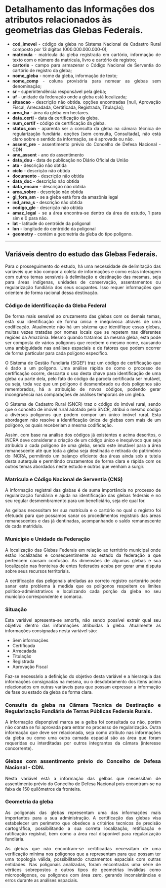 
# Detalhamento das Informações dos atributos relacionados às geometrias das Glebas Federais.
<div style="text-align: justify"> 
- **cod_imovel**  - código da gleba no Sistema Nacional de Cadastro Rural composto por 13 dígitos (000.000.000.000-0);
- **matricula**   - matrícula da gleba registrada em cartório, informação de texto com o número da matrícula, livro e cartório de registro;
- **cartorio**    - campo para armazenar o Código Nacional de Serventia do cartório de registro da gleba;
- **nome_gleba**  - nome da gleba, informação de texto; 
- **nome_comp**   - coluna provisória para nomear as glebas sem denominação;
- **sr**          - superintendência responsável pela gleba;  
- **uf**          - unidade da federação onde a gleba está localizada;  
- **situacao**    - descrição não obtida. opções encontradas [null, Aprovação Fiscal, Arrecadada, Certificada, Registrada, Titulação];
- **area_ha**     - área da gleba em hectares.
- **data_certi**  - data da certificação da gleba.
- **num_certif**  - código de certificação da gleba.
- **status_con**  - aparenta ser a consulta da gleba na câmara técnica de regularização fundiária. opções [sem consulta, Consultada], não está claro sobre o sentido da informação, se é aprovada ou não.
- **assent_pre**  - assentimento prévio do Concelho de Defesa Nacional - CDN
- **ano_assent**  - ano do assentimento
- **data_dou**    - data de publicação no Diário Oficial da União
- **ato**         - descrição não obtida
- **ciclo**       - descrição não obtida
- **documento**   - descrição não obtida
- **data_doc**    - descrição não obtida
- **data_encam**  - descrição não obtida
- **area_sobre**  - descrição não obtida
- **gl_fora_am**  - se a gleba está fora da amazônia legal
- **ind_area_s**  - descrição não obtida
- **codigo_gle**  - descrição não obtida
- **amaz_legal**  - se a área encontra-se dentro da área de estudo, 1 para sim e 0 para não.
- **lat**         - latitude do centróide da poligonal
- **lon**         - longitude do centróide da poligonal
- **geometry**    - contém a geometria da gleba do tipo polígono.

 ---

## Variáveis dentro do estudo das Glebas Federais.

Para o prosseguimento do estudo, há uma necessidade de delimitação das variáveis que irão compor a coleta de informações e como estas interagem com outros temas sensíveis à delimitação e destinação das mesmas, seja para áreas indígenas, unidades de conservação, assentamentos ou regularização fundiária dos seus ocupantes. Isso requer informações que orientem de forma racional dessa destinação.

### Código de identificação da Gleba Federal

De forma mais sensível ao cruzamento das glebas com os demais temas, está sua identificação de forma única e inequívoca através de uma codificação. Atualmente não há um sistema que identifique essas glebas, muitas vezes tratadas por nomes locais que se repetem nas diferentes regiões da Amazônia. Mesmo quando tratamos da mesma gleba, esta pode ser composta de vários polígonos que recebem o mesmo nome, causando uma ambiguidade nas análises espaciais e de fatores que podem ocorrer de forma particular para cada polígono específico.

O Sistema de Gestão Fundiária (SIGEF) traz um código de certificação que é dado a um polígono. Uma análise rápida de como o processo de certificação ocorre, descarta o uso desta chave para identificação de uma gleba ou parte dela, pelo fato do código da parcela certificada ser mutável, ou seja, toda vez que um polígono é desmembrado ou dois polígonos são remembrados, há a atribuição de novos códigos, podendo gerar incongruência nas comparações de análises temporais de um gleba.

O Sistema de Cadastro Rural (SNCR) traz o código do imóvel rural, sendo que o conceito de imóvel rural adotado pelo SNCR, atribui o mesmo código a divérsos polígonos que podem compor um único imóvel rural. Esta abordagem não resolve a identificação única de glebas com mais de um polígono, os quais receberiam a mesma codificação.

Assim, com base na análise dos códigos já existentes e acima descritos, o INCRA deve considerar a criação de um código único e inequívoco que seja atribuído a cada polígono de uma gleba, sendo este imutável para a área remanescente até que toda a gleba seja destinada e retirada do patrimônio do INCRA, permitindo um balanço eficiente das áreas ainda sob a tutela desta autarquia e permitindo cruzamentos de forma clara e rápida com os outros temas abordados neste estudo e outros que venham a surgir.

### Matrícula e Código Nacional de Serventia (CNS)

A informação registral das glabas é de suma importância no processo de regularização fundiária e ajuda na identificação das glebas federais e no seu regular desmembramento para um beneficiário, seja ele qual for.

As gelbas necessitam ter sua matrícula e o cartório no qual o registro foi efetuado para que possamos sanar os procedimentos registrais das áreas remanescentes e das já dentinadas, acompanhando o saldo remanescente de cada matrídula.

### Município e Unidade da Federação

A localização das Glebas Federais em relação ao território municipal onde estão localizadas e consequentimente ao estado da federação a que pertencem causam confusão. As dimensões de algumas glebas e sua localização nas fronteiras de entes federados acaba por gerar uma disputa sobre seus recursos territoriais.

A certificação das peligonais atreladas ao correto registro cartorário pode sanar este problema à medida que os polígonos respeitem os limites político-administrativos e localizando cada porção da gleba no seu município correspondente e comarca.

### Situação

Esta variável apresenta-se amorfa, não sendo possível extrair qual seu objetivo dentro das informações atribuídas à gleba. Atualmente as informações consignadas nesta varíável são:

- Sem informações
- Certificada
- Arrecadada
- Titulação
- Registrada
- Aprovação Fiscal 

Faz-se necessário a definição do objetivo desta variável e a hierarquia das informações consignadas na mesma, ou o desdobramento dos itens acima relacionados em outras variáveis para que possam expressar a informação de fase ou estado da gleba de forma clara.

### Consulta da gleba na Câmara Técnica de Destinação e Regularização Fundiária de Terras Públicas Federais Rurais.

A informação disponpivel marca se a gelba foi consultada ou não, porém não consta se foi aprovada para entrar no processo de regularização. Outra informação que deve ser relacionada, seja como atributo nas informações da gleba ou como uma outra camada espacial são as área que foram requeridas ou interditadas por outros integrantes da câmara (interesse concorrente).

### Glebas com assentimento prévio do Concelho de Defesa Nacional - CDN.

Nesta variável está a informação das gelbas que necessitam de assentimento prévio do Concelho de Defesa Nacional pois encontram-se na faixa de 150 quilômetros da fronteira.

### Geometria da gleba

As poligonais das glebas representam uma das informações mais importantes para a sua administração. A certificação das glebas visa estabelecer um perímetro que obedece a critérios tecnicos de precisão cartográfica, possibilitando a sua correta localização, retificação e ratificação registral, bem como a área real disponível para regularização fundiária.

As glebas que não encontram-se certificadas necessitam de uma verificação mínima nos polígonos que a representam para que possam ter uma topologia válida, possibilitando cruzamentos espaciais com outras entidades. Nas poligonais analizadas, foram encontradas uma série de vértices sobrepostos e outros tipos de geometrias inválidas como micropolígonos, ou polígonos com área zero, gerando inconsistências e erros durante as análises espaciais.

</div>